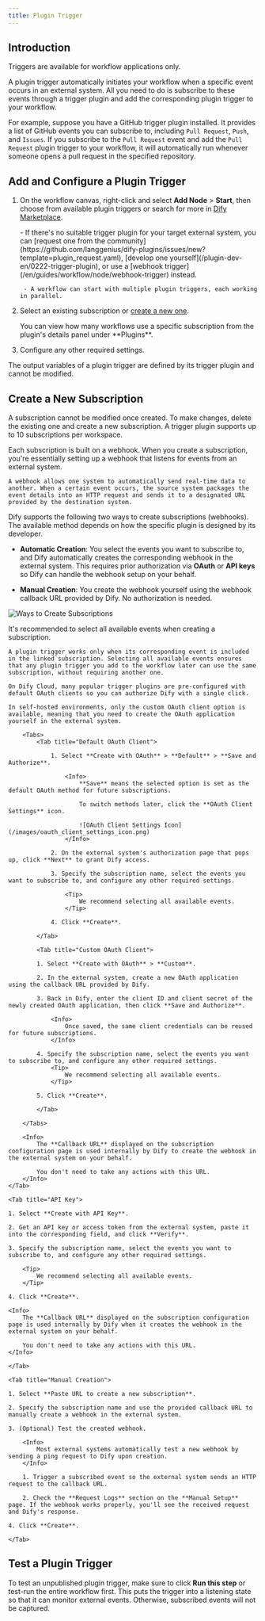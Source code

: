 ```yaml
---
title: Plugin Trigger
---
```


## Introduction

<Info>
    Triggers are available for workflow applications only.
</Info>

A plugin trigger automatically initiates your workflow when a specific event occurs in an external system. All you need to do is subscribe to these events through a trigger plugin and add the corresponding plugin trigger to your workflow.

For example, suppose you have a GitHub trigger plugin installed. It provides a list of GitHub events you can subscribe to, including `Pull Request`, `Push`, and `Issues`. If you subscribe to the `Pull Request` event and add the `Pull Request` plugin trigger to your workflow, it will automatically run whenever someone opens a pull request in the specified repository.

## Add and Configure a Plugin Trigger

1. On the workflow canvas, right-click and select **Add Node** > **Start**, then choose from available plugin triggers or search for more in [Dify Marketplace](https://marketplace.dify.ai/?category=trigger).

    <Tip>
        - If there's no suitable trigger plugin for your target external system, you can [request one from the community](https://github.com/langgenius/dify-plugins/issues/new?template=plugin_request.yaml), [develop one yourself](/plugin-dev-en/0222-trigger-plugin), or use a [webhook trigger](/en/guides/workflow/node/webhook-trigger) instead.

        - A workflow can start with multiple plugin triggers, each working in parallel.
    </Tip>

2. Select an existing subscription or [create a new one](/en/guides/workflow/node/plugin-trigger#create-a-new-subscription).

    <Tip>
        You can view how many workflows use a specific subscription from the plugin's details panel under **Plugins**.
    </Tip>

3. Configure any other required settings.

<Info>
    The output variables of a plugin trigger are defined by its trigger plugin and cannot be modified.
</Info>

## Create a New Subscription

<Note>
    A subscription cannot be modified once created. To make changes, delete the existing one and create a new subscription. 
</Note>

<Info>
    A trigger plugin supports up to 10 subscriptions per workspace.
</Info>

Each subscription is built on a webhook. When you create a subscription, you're essentially setting up a webhook that listens for events from an external system. 

<Accordion title="What is a webhook?">

    A webhook allows one system to automatically send real-time data to another. When a certain event occurs, the source system packages the event details into an HTTP request and sends it to a designated URL provided by the destination system.

</Accordion>

Dify supports the following two ways to create subscriptions (webhooks). The available method depends on how the specific plugin is designed by its developer.

- **Automatic Creation**: You select the events you want to subscribe to, and Dify automatically creates the corresponding webhook in the external system. This requires prior authorization via **OAuth** or **API keys** so Dify can handle the webhook setup on your behalf.

- **Manual Creation**: You create the webhook yourself using the webhook callback URL provided by Dify. No authorization is needed.

![Ways to Create Subscriptions](/images/create_subscription_method.png)

<Tip>
    It's recommended to select all available events when creating a subscription.
    
    A plugin trigger works only when its corresponding event is included in the linked subscription. Selecting all available events ensures that any plugin trigger you add to the workflow later can use the same subscription, without requiring another one.
</Tip>

<Tabs>
    <Tab title="OAuth">

    On Dify Cloud, many popular trigger plugins are pre-configured with default OAuth clients so you can authorize Dify with a single click. 
    
    In self-hosted environments, only the custom OAuth client option is available, meaning that you need to create the OAuth application yourself in the external system.

        <Tabs>
            <Tab title="Default OAuth Client">

                1. Select **Create with OAuth** > **Default** > **Save and Authorize**.

                    <Info>
                        **Save** means the selected option is set as the default OAuth method for future subscriptions.

                        To switch methods later, click the **OAuth Client Settings** icon.

                        ![OAuth Client Settings Icon](/images/oauth_client_settings_icon.png)
                    </Info>

                2. On the external system's authorization page that pops up, click **Next** to grant Dify access.

                3. Specify the subscription name, select the events you want to subscribe to, and configure any other required settings.

                    <Tip>
                        We recommend selecting all available events.
                    </Tip>

                4. Click **Create**.

            </Tab>

            <Tab title="Custom OAuth Client">

            1. Select **Create with OAuth** > **Custom**.

            2. In the external system, create a new OAuth application using the callback URL provided by Dify.

            3. Back in Dify, enter the client ID and client secret of the newly created OAuth application, then click **Save and Authorize**.

                <Info>
                    Once saved, the same client credentials can be reused for future subscriptions.
                </Info>

            4. Specify the subscription name, select the events you want to subscribe to, and configure any other required settings.
                <Tip>
                    We recommend selecting all available events.
                </Tip>

            5. Click **Create**.

            </Tab>

        </Tabs>

        <Info>
            The **Callback URL** displayed on the subscription configuration page is used internally by Dify to create the webhook in the external system on your behalf. 
            
            You don't need to take any actions with this URL.
        </Info>
    </Tab>

    <Tab title="API Key">

    1. Select **Create with API Key**.

    2. Get an API key or access token from the external system, paste it into the corresponding field, and click **Verify**.

    3. Specify the subscription name, select the events you want to subscribe to, and configure any other required settings.

        <Tip>
            We recommend selecting all available events.
        </Tip>

    4. Click **Create**.

    <Info>
        The **Callback URL** displayed on the subscription configuration page is used internally by Dify when it creates the webhook in the external system on your behalf. 
        
        You don't need to take any actions with this URL.
    </Info>
    
    </Tab>

    <Tab title="Manual Creation">

    1. Select **Paste URL to create a new subscription**.

    2. Specify the subscription name and use the provided callback URL to manually create a webhook in the external system. 

    3. (Optional) Test the created webhook.

        <Info>
            Most external systems automatically test a new webhook by sending a ping request to Dify upon creation.
        </Info>
    
        1. Trigger a subscribed event so the external system sends an HTTP request to the callback URL.

        2. Check the **Request Logs** section on the **Manual Setup** page. If the webhook works properly, you'll see the received request and Dify's response.

    4. Click **Create**.

    </Tab>

</Tabs>

## Test a Plugin Trigger

To test an unpublished plugin trigger, make sure to click **Run this step** or test-run the entire workflow first. This puts the trigger into a listening state so that it can monitor external events. Otherwise, subscribed events will not be captured.
